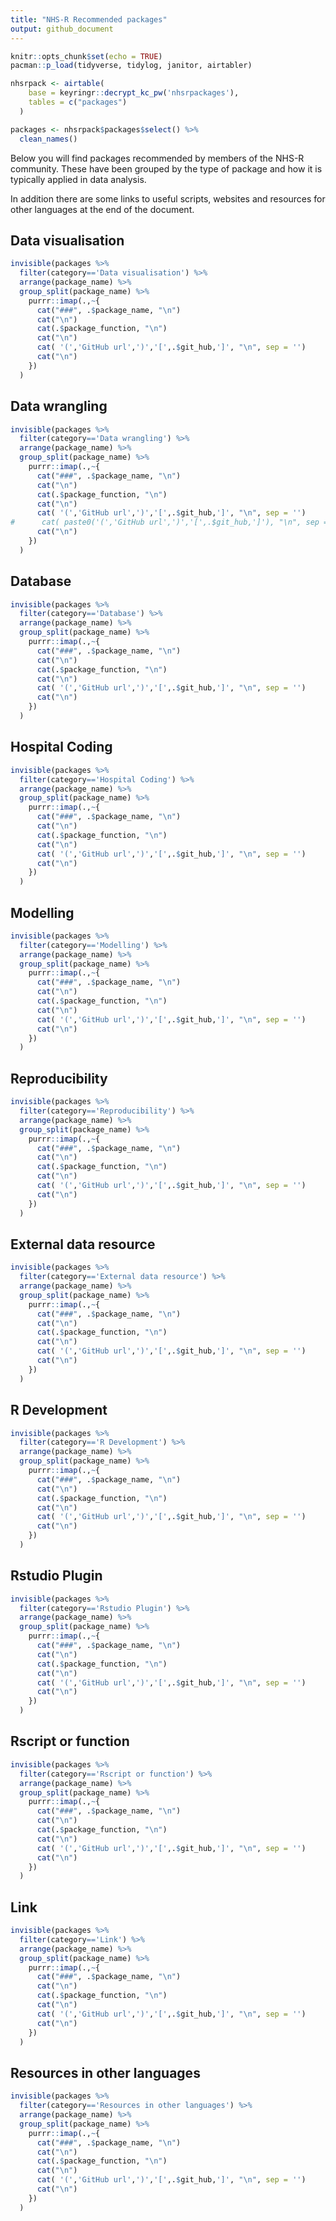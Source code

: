 ```yaml
---
title: "NHS-R Recommended packages"
output: github_document
---
```


```r
knitr::opts_chunk$set(echo = TRUE)
pacman::p_load(tidyverse, tidylog, janitor, airtabler)

nhsrpack <- airtable(
    base = keyringr::decrypt_kc_pw('nhsrpackages'), 
    tables = c("packages")
  )

packages <- nhsrpack$packages$select() %>% 
  clean_names() 

```

Below you will find packages recommended by members of the NHS-R community. These have been grouped by the type of package and how it is typically applied in data analysis.  

In addition there are some links to useful scripts, websites and resources for other languages at the end of the document. 

## Data visualisation

```r
invisible(packages %>% 
  filter(category=='Data visualisation') %>% 
  arrange(package_name) %>% 
  group_split(package_name) %>% 
    purrr::imap(.,~{
      cat("###", .$package_name, "\n")
      cat("\n")
      cat(.$package_function, "\n")
      cat("\n")
      cat( '(','GitHub url',')','[',.$git_hub,']', "\n", sep = '')
      cat("\n")
    })
  )

```

## Data wrangling

```r
invisible(packages %>% 
  filter(category=='Data wrangling') %>% 
  arrange(package_name) %>% 
  group_split(package_name) %>% 
    purrr::imap(.,~{
      cat("###", .$package_name, "\n")
      cat("\n")
      cat(.$package_function, "\n")
      cat("\n")
      cat( '(','GitHub url',')','[',.$git_hub,']', "\n", sep = '')
#      cat( paste0('(','GitHub url',')','[',.$git_hub,']'), "\n", sep = '')
      cat("\n")
    })
  )
```

## Database

```r
invisible(packages %>% 
  filter(category=='Database') %>% 
  arrange(package_name) %>% 
  group_split(package_name) %>% 
    purrr::imap(.,~{
      cat("###", .$package_name, "\n")
      cat("\n")
      cat(.$package_function, "\n")
      cat("\n")
      cat( '(','GitHub url',')','[',.$git_hub,']', "\n", sep = '')
      cat("\n")
    })
  )
```

## Hospital Coding

```r
invisible(packages %>% 
  filter(category=='Hospital Coding') %>% 
  arrange(package_name) %>% 
  group_split(package_name) %>% 
    purrr::imap(.,~{
      cat("###", .$package_name, "\n")
      cat("\n")
      cat(.$package_function, "\n")
      cat("\n")
      cat( '(','GitHub url',')','[',.$git_hub,']', "\n", sep = '')
      cat("\n")
    })
  )
```

## Modelling

```r
invisible(packages %>% 
  filter(category=='Modelling') %>% 
  arrange(package_name) %>% 
  group_split(package_name) %>% 
    purrr::imap(.,~{
      cat("###", .$package_name, "\n")
      cat("\n")
      cat(.$package_function, "\n")
      cat("\n")
      cat( '(','GitHub url',')','[',.$git_hub,']', "\n", sep = '')
      cat("\n")
    })
  )
```

## Reproducibility

```r
invisible(packages %>% 
  filter(category=='Reproducibility') %>% 
  arrange(package_name) %>% 
  group_split(package_name) %>% 
    purrr::imap(.,~{
      cat("###", .$package_name, "\n")
      cat("\n")
      cat(.$package_function, "\n")
      cat("\n")
      cat( '(','GitHub url',')','[',.$git_hub,']', "\n", sep = '')
      cat("\n")
    })
  )
```

## External data resource

```r
invisible(packages %>% 
  filter(category=='External data resource') %>% 
  arrange(package_name) %>% 
  group_split(package_name) %>% 
    purrr::imap(.,~{
      cat("###", .$package_name, "\n")
      cat("\n")
      cat(.$package_function, "\n")
      cat("\n")
      cat( '(','GitHub url',')','[',.$git_hub,']', "\n", sep = '')
      cat("\n")
    })
  )
```

## R Development

```r
invisible(packages %>% 
  filter(category=='R Development') %>% 
  arrange(package_name) %>% 
  group_split(package_name) %>% 
    purrr::imap(.,~{
      cat("###", .$package_name, "\n")
      cat("\n")
      cat(.$package_function, "\n")
      cat("\n")
      cat( '(','GitHub url',')','[',.$git_hub,']', "\n", sep = '')
      cat("\n")
    })
  )
```

## Rstudio Plugin

```r
invisible(packages %>% 
  filter(category=='Rstudio Plugin') %>% 
  arrange(package_name) %>% 
  group_split(package_name) %>% 
    purrr::imap(.,~{
      cat("###", .$package_name, "\n")
      cat("\n")
      cat(.$package_function, "\n")
      cat("\n")
      cat( '(','GitHub url',')','[',.$git_hub,']', "\n", sep = '')
      cat("\n")
    })
  )
```

## Rscript or function

```r
invisible(packages %>% 
  filter(category=='Rscript or function') %>% 
  arrange(package_name) %>% 
  group_split(package_name) %>% 
    purrr::imap(.,~{
      cat("###", .$package_name, "\n")
      cat("\n")
      cat(.$package_function, "\n")
      cat("\n")
      cat( '(','GitHub url',')','[',.$git_hub,']', "\n", sep = '')
      cat("\n")
    })
  )
```

## Link

```r
invisible(packages %>% 
  filter(category=='Link') %>% 
  arrange(package_name) %>% 
  group_split(package_name) %>% 
    purrr::imap(.,~{
      cat("###", .$package_name, "\n")
      cat("\n")
      cat(.$package_function, "\n")
      cat("\n")
      cat( '(','GitHub url',')','[',.$git_hub,']', "\n", sep = '')
      cat("\n")
    })
  )
```

## Resources in other languages

```r
invisible(packages %>% 
  filter(category=='Resources in other languages') %>% 
  arrange(package_name) %>% 
  group_split(package_name) %>% 
    purrr::imap(.,~{
      cat("###", .$package_name, "\n")
      cat("\n")
      cat(.$package_function, "\n")
      cat("\n")
      cat( '(','GitHub url',')','[',.$git_hub,']', "\n", sep = '')
      cat("\n")
    })
  )
```
